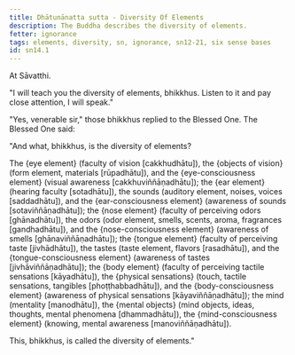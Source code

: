 ```yaml
---
title: Dhātunānatta sutta - Diversity Of Elements
description: The Buddha describes the diversity of elements.
fetter: ignorance
tags: elements, diversity, sn, ignorance, sn12-21, six sense bases
id: sn14.1
---
```


At Sāvatthi.

"I will teach you the diversity of elements, bhikkhus. Listen to it and pay close attention, I will speak."

"Yes, venerable sir," those bhikkhus replied to the Blessed One. The Blessed One said:

"And what, bhikkhus, is the diversity of elements?

The \{eye element} (faculty of vision [cakkhudhātu]), the \{objects of vision} (form element, materials [rūpadhātu]), and the \{eye-consciousness element} (visual awareness [cakkhuviññāṇadhātu]);
the \{ear element} (hearing faculty [sotadhātu]), the sounds (auditory element, noises, voices [saddadhātu]), and the \{ear-consciousness element} (awareness of sounds [sotaviññāṇadhātu]);
the \{nose element} (faculty of perceiving odors [ghānadhātu]), the odors (odor element, smells, scents, aroma, fragrances [gandhadhātu]), and the \{nose-consciousness element} (awareness of smells [ghānaviññāṇadhātu]);
the \{tongue element} (faculty of perceiving taste [jivhādhātu]), the tastes (taste element, flavors [rasadhātu]), and the \{tongue-consciousness element} (awareness of tastes [jivhāviññāṇadhātu]);
the \{body element} (faculty of perceiving tactile sensations [kāyadhātu]), the \{physical sensations} (touch, tactile sensations, tangibles [phoṭṭhabbadhātu]), and the \{body-consciousness element} (awareness of physical sensations [kāyaviññāṇadhātu]);
the mind (mentality [manodhātu]), the \{mental objects} (mind objects, ideas, thoughts, mental phenomena [dhammadhātu]), the \{mind-consciousness element} (knowing, mental awareness [manoviññāṇadhātu]).

This, bhikkhus, is called the diversity of elements."